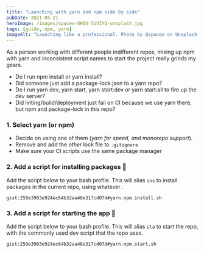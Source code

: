 ```yaml
---
title: "Launching with yarn and npm side by side"
pubDate: 2021-05-21
heroImage: /images/spacex-OHOU-5UVIYQ-unsplash.jpg
tags: [guide, npm, yarn]
imageAlt: "Launching like a professional. Photo by @spacex on Unsplash."
---
```


As a person working with different people indifferent repos, mixing up npm with yarn and inconsistent
script names to start the project really grinds my gears.

- Do I run npm install or yarn install?
- Did someone just add a package-lock.json to a yarn repo?
- Do I run yarn dev, yarn start, yarn start:dev or yarn start:all to fire up the dev server?
- Did linting/build/deployment just fail on CI because we use yarn there, but npm and package-lock in this repo?

### 1. Select yarn (or npm)

- Decide on using one of them (_yarn for speed, and monorepo support_).
- Remove and add the _other_ lock file to `.gitignore`
- Make sure your CI scripts use the same package manager

### 2. Add a script for installing packages 🎀

Add the script below to your bash profile. This will alias `ins` to install packages in the current repo, using whatever .

`gist:259e3903e924ec64b32aa48e317cd07d#yarn.npm.install.sh`


### 3. Add a script for starting the app 🚀

Add the script below to your bash profile. This will alias `sta` to start the repo, with the commonly used dev script that the repo uses.

`gist:259e3903e924ec64b32aa48e317cd07d#yarn.npm.start.sh`



